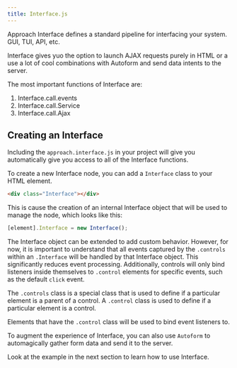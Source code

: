 ```yaml
---
title: Interface.js
---
```


Approach Interface defines a standard pipeline for interfacing your system. GUI, TUI, API, etc.

Interface gives yuo the option to launch AJAX requests purely in HTML or a use a lot of cool combinations with
Autoform and send data intents to the server.

The most important functions of Interface are:

1. Interface.call.events
2. Interface.call.Service
3. Interface.call.Ajax

## Creating an Interface

Including the `approach.interface.js` in your project will give you automatically give you access to all of the
Interface functions.

To create a new Interface node, you can add a `Interface` class to your HTML element.

```html
<div class="Interface"></div>
```

This is cause the creation of an internal Interface object that will be used to manage the node, which looks
like this:

```javascript
[element].Interface = new Interface();
```

The Interface object can be extended to add custom behavior. 
However, for now, it is important to understand that all events captured by the `.controls` 
within an `.Interface` will be handled by that Interface object. This significantly reduces event processing. 
Additionally, controls will only bind listeners inside themselves to `.control` elements for specific 
events, such as the default `click` event.

The `.controls` class is a special class that is used to define if a particular element is a parent of a control.
A `.control` class is used to define if a particular element is a control. 

Elements that have the `.control` class will be used to bind event listeners to.

To augment the experience of Interface, you can also use `Autoform` to automagically gather form data and send it to the server.

Look at the example in the next section to learn how to use Interface.